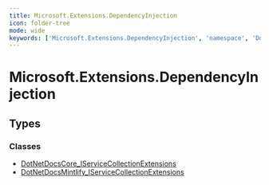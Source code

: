 ```yaml
---
title: Microsoft.Extensions.DependencyInjection
icon: folder-tree
mode: wide
keywords: ['Microsoft.Extensions.DependencyInjection', 'namespace', 'DotNetDocsCore_IServiceCollectionExtensions', 'DotNetDocsMintlify_IServiceCollectionExtensions']
---
```


# Microsoft.Extensions.DependencyInjection

## Types

### Classes

- [DotNetDocsCore_IServiceCollectionExtensions](DotNetDocsCore_IServiceCollectionExtensions.mdx)
- [DotNetDocsMintlify_IServiceCollectionExtensions](DotNetDocsMintlify_IServiceCollectionExtensions.mdx)

